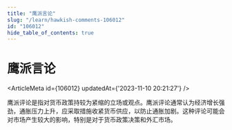 ```yaml
---
title: "鹰派言论"
slug: "/learn/hawkish-comments-106012"
id: "106012"
hide_table_of_contents: true
---
```



# 鹰派言论

<ArticleMeta id={106012} updatedAt={'2023-11-10 20:21:27'} />
<div className='border-solid border-b border-t-0 my-4 border-[var(--ifm-color-gray-300)]' />

鹰派评论是指对货币政策持较为紧缩的立场或观点。鹰派评论通常认为经济增长强劲，通胀压力上升，应采取措施收紧货币供应，以防止通胀加剧。这种评论可能会对市场产生较大的影响，特别是对于货币政策决策和外汇市场。
